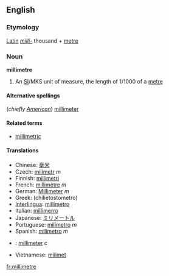 ==English==
===Etymology===
[[Latin]] ''[[milli-]]'' thousand + [[metre]]

===Noun===
'''millimetre'''

#An [[SI#Abbreviation|SI]]/MKS unit of measure, the length of 1/1000 of a [[metre]]

====Alternative spellings====
(''chiefly [[w:American English|American]]'') [[millimeter]]

====Related terms====
*[[millimetric]]

====Translations====
*Chinese: [[毫米]]
*Czech: [[milimetr]] ''m''
*Finnish: [[millimetri]]
*French: [[millimètre]] ''m''
*German: [[Millimeter]] ''m''
*Greek: (chilietostometro)
*[[Interlingua]]: [[millimetro]]
*Italian: [[millimerro]]
*Japanese: [[ミリメートル]]
*Portuguese: [[milímetro]] ''m''
*Spanish: [[milímetro]] ''m''
*{{sv}}: [[millimeter]] ''c''
*Vietnamese: [[milimet]]

[[fr:millimetre]]
